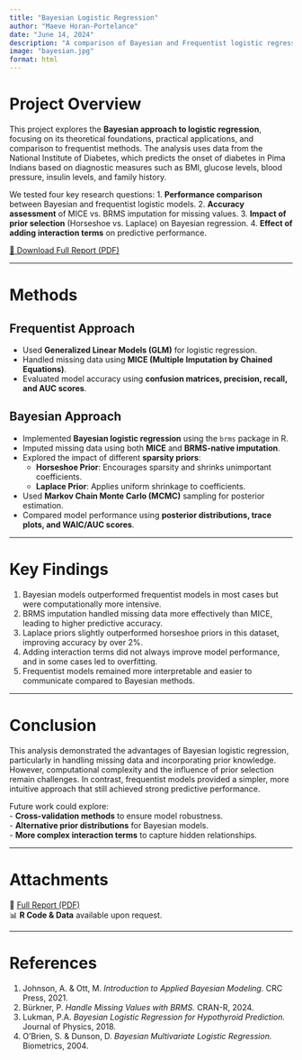 ```yaml
---
title: "Bayesian Logistic Regression"
author: "Maeve Horan-Portelance"
date: "June 14, 2024"
description: "A comparison of Bayesian and Frequentist logistic regression models using diabetes prediction data."
image: "bayesian.jpg"
format: html
---
```


# Project Overview

This project explores the **Bayesian approach to logistic regression**, focusing on its theoretical foundations, practical applications, and comparison to frequentist methods. The analysis uses data from the National Institute of Diabetes, which predicts the onset of diabetes in Pima Indians based on diagnostic measures such as BMI, glucose levels, blood pressure, insulin levels, and family history.

We tested four key research questions:
1. **Performance comparison** between Bayesian and frequentist logistic models.
2. **Accuracy assessment** of MICE vs. BRMS imputation for missing values.
3. **Impact of prior selection** (Horseshoe vs. Laplace) on Bayesian regression.
4. **Effect of adding interaction terms** on predictive performance.

[📄 Download Full Report (PDF)](bayesian.pdf)

---

# Methods

## **Frequentist Approach**
- Used **Generalized Linear Models (GLM)** for logistic regression.
- Handled missing data using **MICE (Multiple Imputation by Chained Equations)**.
- Evaluated model accuracy using **confusion matrices, precision, recall, and AUC scores**.

## **Bayesian Approach**
- Implemented **Bayesian logistic regression** using the `brms` package in R.
- Imputed missing data using both **MICE** and **BRMS-native imputation**.
- Explored the impact of different **sparsity priors**:
  - **Horseshoe Prior**: Encourages sparsity and shrinks unimportant coefficients.
  - **Laplace Prior**: Applies uniform shrinkage to coefficients.
- Used **Markov Chain Monte Carlo (MCMC)** sampling for posterior estimation.
- Compared model performance using **posterior distributions, trace plots, and WAIC/AUC scores**.

---

# Key Findings

1. Bayesian models outperformed frequentist models in most cases but were computationally more intensive.
2. BRMS imputation handled missing data more effectively than MICE, leading to higher predictive accuracy.
3. Laplace priors slightly outperformed horseshoe priors in this dataset, improving accuracy by over 2%.
4. Adding interaction terms did not always improve model performance, and in some cases led to overfitting.
5. Frequentist models remained more interpretable and easier to communicate compared to Bayesian methods.

---

# Conclusion

This analysis demonstrated the advantages of Bayesian logistic regression, particularly in handling missing data and incorporating prior knowledge. However, computational complexity and the influence of prior selection remain challenges. In contrast, frequentist models provided a simpler, more intuitive approach that still achieved strong predictive performance.

Future work could explore:  
- **Cross-validation methods** to ensure model robustness.  
- **Alternative prior distributions** for Bayesian models.  
- **More complex interaction terms** to capture hidden relationships.  

---

# Attachments

📄 [Full Report (PDF)](bayesian.pdf)  
📊 **R Code & Data** available upon request.

---

# References

1. Johnson, A. & Ott, M. *Introduction to Applied Bayesian Modeling.* CRC Press, 2021.  
2. Bürkner, P. *Handle Missing Values with BRMS.* CRAN-R, 2024.  
3. Lukman, P.A. *Bayesian Logistic Regression for Hypothyroid Prediction.* Journal of Physics, 2018.  
4. O’Brien, S. & Dunson, D. *Bayesian Multivariate Logistic Regression.* Biometrics, 2004.  